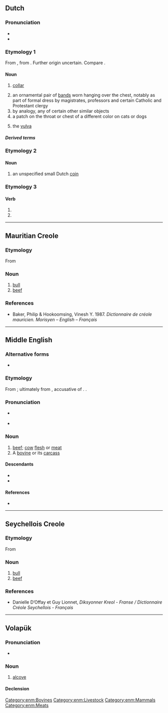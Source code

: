 {{also|BEF|B.E.F.|B. E. F.}}
==Dutch==

===Pronunciation===
* {{IPA|lang=nl|/bɛf/}}
* {{rhymes|ɛf|lang=nl}}

===Etymology 1===
From {{inh|nl|dum|beffe||cap, collar}}, from {{der|nl|fro|biffe}}. Further origin uncertain. Compare {{cog|de|Beffchen}}.

====Noun====
{{nl-noun|f|-en|befje}}

# {{lb|nl|archaic}} [[collar]]
# an ornamental pair of [[band]]s worn hanging over the chest, notably as part of formal dress by magistrates, professors and certain Catholic and Protestant clergy
# by analogy, any of certain other similar objects
# a patch on the throat or chest of a different color on cats or dogs
# {{lb|nl|slang}} the [[vulva]]

=====Derived terms=====
{{der4|lang=nl|befgajes|beflijster|befkraag|befrekel|beffendracht|beffen|gebeft|priesterbef}}

===Etymology 2===

====Noun====
{{nl-noun|f|-en|befje}}

# {{n-g|a nickname for}} an unspecified small Dutch [[coin]]

===Etymology 3===
{{nonlemma}}

====Verb====
{{nl-verb-form}}

# {{nl-verb form of|p=1|n=sg|t=pres|m=ind|beffen}}
# {{nl-verb form of|m=imp|beffen}}

----

==Mauritian Creole==

===Etymology===
From {{der|mfe|fr|boeuf}}

===Noun===
{{head|mfe|noun}}

# [[bull]]
# [[beef]]

===References===
* Baker, Philip & Hookoomsing, Vinesh Y. 1987. ''Dictionnaire de créole mauricien. Morisyen – English – Français''

----

==Middle English==

===Alternative forms===
* {{alter|enm|beef|bouf|beof|buf|boef|bief|beffe|befe}}

===Etymology===
From {{bor|enm|xno|boef}}; ultimately from {{der|enm|la|bovem}}, accusative of {{m|la|bōs}}. {{doublet|enm|cou}}.

===Pronunciation===
* {{a|Early ME}} {{IPA|lang=enm|/bøːf/}}
* {{IPA|lang=enm|/beːf/}}

===Noun===
{{enm-noun|-}}

# [[beef]]; [[cow]] [[flesh]] or [[meat]]
# A [[bovine]] or its [[carcass]]

====Descendants====
* {{desc|en|beef}}
* {{desc|sco|beef}}

====References====
* {{R:MED Online|entry=bẹ̄f (n.) |id=MED3901 |accessdate=2018-04-03}}

[[Category:enm:Bovines]]
[[Category:enm:Livestock]]
[[Category:enm:Mammals]]
[[Category:enm:Meats]]

----

==Seychellois Creole==

===Etymology===
From {{der|crs|fr|boeuf}}

===Noun===
{{head|crs|noun}}

# [[bull]]
# [[beef]]

===References===
* Danielle D’Offay et Guy Lionnet, ''Diksyonner Kreol - Franse / Dictionnaire Créole Seychellois - Français''

----

==Volapük==

===Pronunciation===
* {{IPA|/bef/|lang=vo}}

===Noun===
{{vo-noun}}

# [[alcove]]

====Declension====
{{vo-decl-noun}}